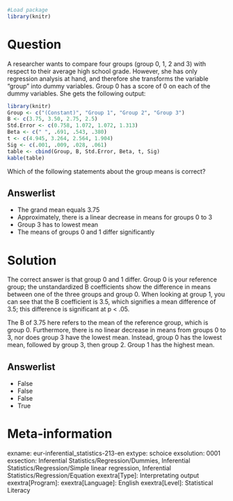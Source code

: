 ```{r, echo = FALSE, results = "hide"}
#Load package
library(knitr)
```

Question
========
A researcher wants to compare four groups (group 0, 1, 2 and 3) with respect to their average high school grade. However, she has only regression analysis at hand, and therefore she transforms the variable “group” into dummy variables. Group 0 has a score of 0 on each of the dummy variables. She gets the following output:

```{r, echo=FALSE}
library(knitr)
Group <- c("(Constant)", "Group 1", "Group 2", "Group 3")
B <- c(3.75, 3.50, 2.75, 2.5)
Std.Error <- c(0.758, 1.072, 1.072, 1.313)
Beta <- c(" ", .691, .543, .380)
t <- c(4.945, 3.264, 2.564, 1.904)
Sig <- c(.001, .009, .028, .061)
table <- cbind(Group, B, Std.Error, Beta, t, Sig)
kable(table)
```
Which of the following statements about the group means is correct?

Answerlist
----------
* The grand mean equals 3.75
* Approximately, there is a linear decrease in means for groups 0 to 3
* Group 3 has to lowest mean
* The means of groups 0 and 1 differ significantly


Solution
========
The correct answer is that group 0 and 1 differ. Group 0 is your reference group; the unstandardized B coefficients show the difference in means between one of the three groups and group 0. When looking at group 1, you can see that the B coefficient is 3.5, which signifies a mean difference of 3.5; this difference is significant at p < .05. 

The B of 3.75 here refers to the mean of the reference group, which is group 0. Furthermore, there is no linear decrease in means from groups 0 to 3, nor does group 3 have the lowest mean. Instead, group 0 has the lowest mean, followed by group 3, then group 2. Group 1 has the highest mean.

Answerlist
----------
* False
* False
* False
* True


Meta-information
================
exname: eur-inferential_statistics-213-en
extype: schoice
exsolution: 0001
exsection: Inferential Statistics/Regression/Dummies, Inferential Statistics/Regression/Simple linear regression, Inferential Statistics/Regression/Equation
exextra[Type]: Interpretating output
exextra[Program]: 
exextra[Language]: English
exextra[Level]: Statistical Literacy